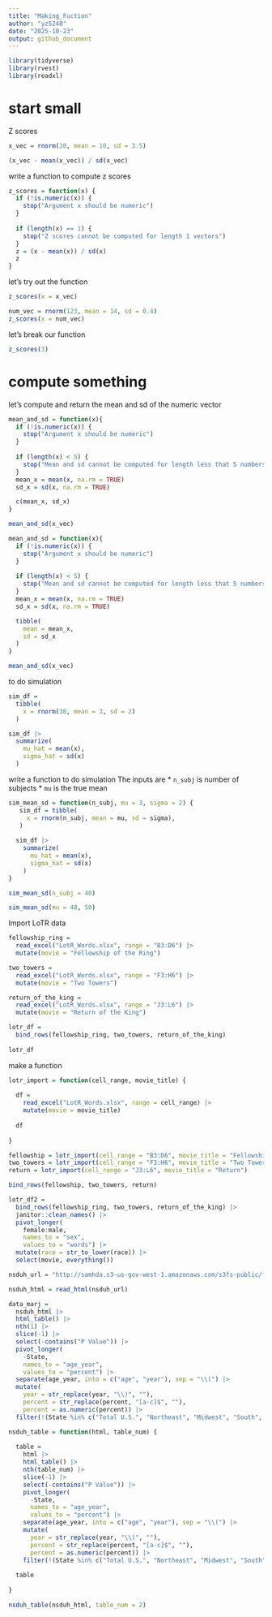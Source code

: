 ```yaml
---
title: "Making_Fuction"
author: "yz5248"
date: "2025-10-23"
output: github_document
---
```


```r
library(tidyverse)
library(rvest)
library(readxl)
```

# start small
Z scores
```r
x_vec = rnorm(20, mean = 10, sd = 3.5)

(x_vec - mean(x_vec)) / sd(x_vec)
```

write a function to compute z scores
```r
z_scores = function(x) {
  if (!is.numeric(x)) {
    stop("Argument x should be numeric")
  }  
  
  if (length(x) == 1) {
    stop("Z scores cannot be computed for length 1 vectors")
  }
  z = (x - mean(x)) / sd(x)
  z
}
```

let's try out the function
```r
z_scores(x = x_vec)

num_vec = rnorm(123, mean = 14, sd = 0.4)
z_scores(x = num_vec)
```

let's break our function
```r
z_scores(3)
```

# compute something
let's compute and return the mean and sd of the numeric vector
```r
mean_and_sd = function(x){
  if (!is.numeric(x)) {
    stop("Argument x should be numeric")
  }  
  
  if (length(x) < 5) {
    stop("Mean and sd cannot be computed for length less that 5 numbers")
  }
  mean_x = mean(x, na.rm = TRUE)
  sd_x = sd(x, na.rm = TRUE)

  c(mean_x, sd_x) 
}

mean_and_sd(x_vec)
```

```r
mean_and_sd = function(x){
  if (!is.numeric(x)) {
    stop("Argument x should be numeric")
  }  
  
  if (length(x) < 5) {
    stop("Mean and sd cannot be computed for length less that 5 numbers")
  }
  mean_x = mean(x, na.rm = TRUE)
  sd_x = sd(x, na.rm = TRUE)

  tibble(
    mean = mean_x, 
    sd = sd_x
  )
}

mean_and_sd(x_vec)
```

to do simulation
```r
sim_df = 
  tibble(
    x = rnorm(30, mean = 3, sd = 2)
  )

sim_df |> 
  summarize(
    mu_hat = mean(x),
    sigma_hat = sd(x)
  )
```

write a function to do simulation
The inputs are
* `n_subj` is number of subjects
* `mu` is the true mean
```r
sim_mean_sd = function(n_subj, mu = 3, sigma = 2) {
   sim_df = tibble(
     x = rnorm(n_subj, mean = mu, sd = sigma),
   )
  
  sim_df |> 
    summarize(
      mu_hat = mean(x),
      sigma_hat = sd(x)
    )
}

sim_mean_sd(n_subj = 40)
```

```r
sim_mean_sd(mu = 48, 50)
```


Import LoTR data
```r
fellowship_ring = 
  read_excel("LotR_Words.xlsx", range = "B3:D6") |>
  mutate(movie = "Fellowship of the Ring")

two_towers = 
  read_excel("LotR_Words.xlsx", range = "F3:H6") |>
  mutate(movie = "Two Towers")

return_of_the_king = 
  read_excel("LotR_Words.xlsx", range = "J3:L6") |>
  mutate(movie = "Return of the King")

lotr_df = 
  bind_rows(fellowship_ring, two_towers, return_of_the_king) 
  
lotr_df
```

make a function
```r
lotr_import = function(cell_range, movie_title) {
  
  df = 
    read_excel("LotR_Words.xlsx", range = cell_range) |>
    mutate(movie = movie_title)
    
  df
  
}

fellowship = lotr_import(cell_range = "B3:D6", movie_title = "Fellowship")
two_towers = lotr_import(cell_range = "F3:H6", movie_title = "Two Towers")
return = lotr_import(cell_range = "J3:L6", movie_title = "Return")

bind_rows(fellowship, two_towers, return)
```


```r
lotr_df2 = 
  bind_rows(fellowship_ring, two_towers, return_of_the_king) |>
  janitor::clean_names() |>
  pivot_longer(
    female:male,
    names_to = "sex",
    values_to = "words") |> 
  mutate(race = str_to_lower(race)) |> 
  select(movie, everything()) 
```

```r
nsduh_url = "http://samhda.s3-us-gov-west-1.amazonaws.com/s3fs-public/field-uploads/2k15StateFiles/NSDUHsaeShortTermCHG2015.htm"

nsduh_html = read_html(nsduh_url)

data_marj = 
  nsduh_html |> 
  html_table() |> 
  nth(1) |>
  slice(-1) |> 
  select(-contains("P Value")) |>
  pivot_longer(
    -State,
    names_to = "age_year", 
    values_to = "percent") |>
  separate(age_year, into = c("age", "year"), sep = "\\(") |>
  mutate(
    year = str_replace(year, "\\)", ""),
    percent = str_replace(percent, "[a-c]$", ""),
    percent = as.numeric(percent)) |>
  filter(!(State %in% c("Total U.S.", "Northeast", "Midwest", "South", "West")))
```

```r
nsduh_table = function(html, table_num) {
  
  table = 
    html |> 
    html_table() |> 
    nth(table_num) |>
    slice(-1) |> 
    select(-contains("P Value")) |>
    pivot_longer(
      -State,
      names_to = "age_year", 
      values_to = "percent") |>
    separate(age_year, into = c("age", "year"), sep = "\\(") |>
    mutate(
      year = str_replace(year, "\\)", ""),
      percent = str_replace(percent, "[a-c]$", ""),
      percent = as.numeric(percent)) |>
    filter(!(State %in% c("Total U.S.", "Northeast", "Midwest", "South", "West")))
  
  table
  
}

nsduh_table(nsduh_html, table_num = 2)
```

